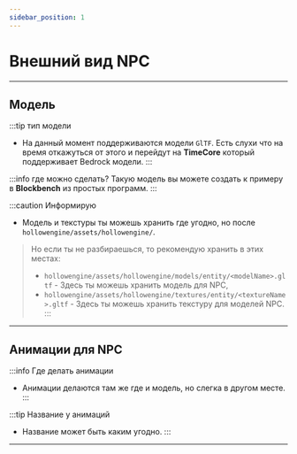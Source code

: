 ```yaml
---
sidebar_position: 1
---
```


# Внешний вид NPC

---

## Модель

:::tip тип модели
- На данный момент поддерживаются модели `GlTF`. Есть слухи что на время откажуться от этого и перейдут на **TimeCore** который поддерживает Bedrock модели.
:::

:::info где можно сделать?
Такую модель вы можете создать к примеру в **Blockbench** из простых программ.
:::

:::caution Информирую
- Модель и текстуры ты можешь хранить где угодно, но после `hollowengine/assets/hollowengine/`.

> Но если ты не разбираешься, то рекомендую хранить в этих местах:
>  - `hollowengine/assets/hollowengine/models/entity/<modelName>.gltf` - Здесь ты можешь хранить модель для NPC,
>  - `hollowengine/assets/hollowengine/textures/entity/<textureName>.gltf` - Здесь ты можешь хранить текстуру для моделей NPC.
:::

---
## Анимации для NPC
:::info Где делать анимации
- Анимации делаются там же где и модель, но слегка в другом месте.
:::

:::tip Название у анимаций
- Название может быть каким угодно.
:::
---